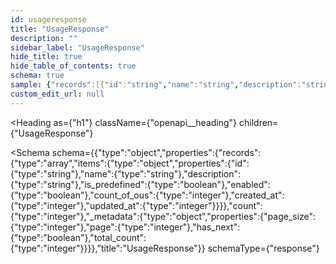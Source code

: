 ```yaml
---
id: usageresponse
title: "UsageResponse"
description: ""
sidebar_label: "UsageResponse"
hide_title: true
hide_table_of_contents: true
schema: true
sample: {"records":[{"id":"string","name":"string","description":"string","is_predefined":true,"enabled":true,"count_of_ous":0,"created_at":0,"updated_at":0}],"count":0,"_metadata":{"page_size":0,"page":0,"has_next":true,"total_count":0}}
custom_edit_url: null
---
```





<Heading
  as={"h1"}
  className={"openapi__heading"}
  children={"UsageResponse"}
>
</Heading>





<Schema
  schema={{"type":"object","properties":{"records":{"type":"array","items":{"type":"object","properties":{"id":{"type":"string"},"name":{"type":"string"},"description":{"type":"string"},"is_predefined":{"type":"boolean"},"enabled":{"type":"boolean"},"count_of_ous":{"type":"integer"},"created_at":{"type":"integer"},"updated_at":{"type":"integer"}}}},"count":{"type":"integer"},"_metadata":{"type":"object","properties":{"page_size":{"type":"integer"},"page":{"type":"integer"},"has_next":{"type":"boolean"},"total_count":{"type":"integer"}}}},"title":"UsageResponse"}}
  schemaType={"response"}
>
  
</Schema>

